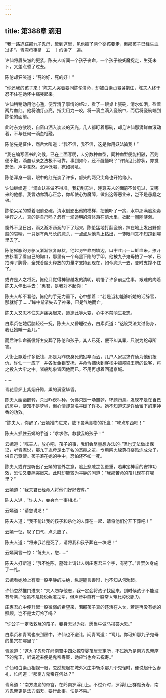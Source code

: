 ```yaml
---
---
---
```

title: 第388章 滴泪
---





“我一路追踪那九子鬼母，赶到这里，见他抓了两个婴孩要走，但那孩子已经失血过多”，青鸾将事情一五一十的讲了一遍。

许仙将眉头皱的更紧，陈夫人听闻一个孩子丧命，一个孩子被妖魔捉走，生死未卜，又差点昏了过去。

陈伦却狂笑道：“死的好，死的好！”

“你还我的孩子来！”陈夫人哭着要同陈伦拼命，却被白素贞紧紧抱住，陈夫人终于忍不住在她怀中痛哭起来。

许仙稍稍动用他心通，便弄清了事情的经过，看了一眼桌上瓷碗，清水如泪，盈着两片血红。他将油灯点亮，指尖用力一咬，将一滴血滴入瓷碗中，而后将瓷碗端到陈伦的面前。

此时东方欲晓，自窗口洒入淡淡的天光，几人都盯着那碗，却见许仙那滴鲜血滚动着，不与任何一滴血相融。

陈伦先是怔住，然后大叫道：“我不信，我不信，这是你用妖法骗我！”

“我在编写医书的时候，已在上面写明，人分数种血型，同种血型便能相融，否则便不融，滴血认亲之法极不可靠。事到如今，还不醒悟吗？”许仙见此惨状，亦觉悲愤，声中含怒，沉声低喝，宛如狮吼。

陈伦浑身一震，眼中的红光淡了许多，额头的两只尖角也开始缩小。

许仙继续道：“滴血认亲做不得准，我初到苏洲，连尊夫人的面前不曾见过，又哪来的他想。我曾劝你清心正念，你却使心为魔障，做出这等恶业来，岂不是愚蠢之极。”

陈伦呆呆的望着眼前瓷碗，清水倒影出他的模样，把他吓了一跳，水中那满脸怨毒狰狞之人，真的是自己吗？忽有一滴透明的液体落在清水里，掀起一圈圈涟漪。

窗外不见日出，雨又淅淅沥沥的下了起来，陈伦猛地打翻瓷碗，趴在地上发出野兽般的哀嚎，一只足有两尺长的魔头，一点点从他背上钻出，一转眼间又不知跑到哪里去了。

陈伦膨胀的身躯又渐渐恢复原状，他起身坐靠到墙边，口中吐出一口鲜血来。撩开衣衫看了看自己的胸口，那里有一个乌黑下陷的手印。他被九子鬼母拍了一掌，已拍碎了胸骨，全凭着魔头释放的力量才支持到现在，如今魔头一去，登时支撑不住了。

或许是人之将死，陈伦只觉得神智越发的清明，明悟了许多前尘往事，艰难的向着陈夫人伸出手去：“惠君，是我对不起你！”

陈夫人却不看他，陈伦的手无力垂下，心中想着：“若是当初能够听她的话辞官，那就好了……”眸中渐渐失去了神采，已是气绝而亡。

陈夫人又忍不住失声痛哭起来，遭逢此等大变，心中不禁萌生死志。

白素贞在她后脑轻轻一抚，陈夫人又昏睡过去，白素贞道：“这般哭法太过伤身，我让她睡一会儿。”

而后许仙命衙役好生安葬了陈伦和孩子，其人已死，便不纠其罪，只说为蛇母所害。

大街上飘着许多纸钱，那是为昨夜身死的狱卒而洒，几户人家哭求许仙为他们报仇，许仙一一应了，并各发金银安抚，并命令捕快到客栈中抓那粱王府的说客，将之投入大牢之中。诸般乱象皆因他而已，不用再想着回返京城。

……

青花香炉上紫烟升腾，熏的满室毕香。

陈夫人幽幽醒转，只觉昨夜种种，仿佛只是一场噩梦。环顾四周，发现不是在自己的房中，便知不是梦境，但心情却莫名平缓了许多。她不知道这是许仙留下的定神香的功效。

“陈夫人，你醒了。”云嫣推门进来，放下盛满食物的托盘：“吃点东西吧！”

陈夫人抓住云嫣的手道：“求求你，救救我的孩子！”

云嫣道：“陈夫人，放心吧，孩子的事，我们会尽量想办法的。”但也无法做出保证，听青鸾说，那九子鬼母是出了名的恶毒之辈，专用阴火秘药将婴孩炼成鬼子，供自己驱使。孩子落在她的手中，恐怕还不如一死。

陈夫人或许是听出了云嫣的言外之意，脸上悲戚之色更重，若非定神香的安神功效，恐怕又要痛哭起来。此时却能较为平静的问道：“我那苦命的孩儿现在在哪里？”

云嫣道：“我夫君已经命人将他们好好安葬。”

陈夫人道：“许夫人，妾身有一事相求。”

云嫣道：“请您说吧！”

陈夫人道：“我不能让我的孩子和杀他的人葬在一起，请将他们分开下葬吧！”

云嫣一怔，叹了口气，点头应了。

陈夫人道：“将来我若是死了，请将我和孩子葬在一块吧！”

云嫣闻言一惊：“陈夫人，您……”

陈夫人打断道：“我不姓陈，墓碑上请让人刻庄惠君三个字，有劳了。”言罢欠身施了一礼。

云嫣看她脸上有着一股平静的决绝，纵是能言善辩，也不知从何劝起。

许仙忽然推门进来：“夫人勿存他志，我一定会将孩子找回来，到时候孩子不能没有母亲。”他虽不是能说会道之辈，但声音中自有一股常人难比的说服力。

庄惠君心中便升起一股微弱的希望来，若那孩子真的还活在人世，若是再没有她的照顾，岂不是太可怜了吗？

“许公子一定救救我的孩子，妾身无以为报，愿当牛做马报答大恩。”

白素贞和青鸾也来到房中，许仙也不避讳，问青鸾道：“鸾儿，你可知那九子鬼母的巢穴在哪里？”

青鸾道：“这九子鬼母在岭南蜀中四处掠夺婴孩居无定所，不过她乃是南方鬼帝座下的鬼王，听说近来便是鬼帝寿辰，她应当也会去祝寿。”

许仙和白素贞相视一眼，忽然想起在城外义庄中斩杀那几个鬼怪时，便说起什么寿礼，忙问道：“那南方鬼帝在何处？”

青鸾道：“南方鬼帝的帝宫，在岭南罗浮山上。不过介时，罗浮山上群魔贺寿，南方鬼帝更是法力滔天，要行此事，怕是不易。”